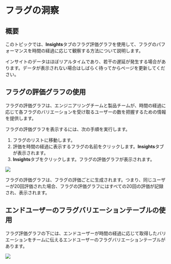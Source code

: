 
# フラグの洞察

## 概要

このトピックでは、**Insights**タブのフラグ評価グラフを使用して、フラグのパフォーマンスを時間の経過に応じて観察する方法について説明します。

<Callout type="info">
インサイトのデータはほぼリアルタイムであり、若干の遅延が発生する場合があります。データが表示されない場合はしばらく待ってからページを更新してください。
</Callout>

## フラグの評価グラフの使用

フラグの評価グラフは、エンジニアリングチームと製品チームが、時間の経過に応じて各フラグのバリエーションを受け取るユーザーの数を把握するための情報を提供します。

フラグの評価グラフを表示するには、次の手順を実行します。

1. フラグのリストに移動します。
2. 評価を時間の経過に表示するフラグの名前をクリックします。**Insights**タブが表示されます。
3. **Insights**タブをクリックします。フラグの評価グラフが表示されます。

![](../feature-flags/assets/the-flag-insights/001.webp)

フラグの評価グラフは、フラグの評価ごとに生成されます。つまり、同じユーザーが20回評価された場合、フラグの評価グラフにはすべての20回の評価が記録され、表示されます。

## エンドユーザーのフラグバリエーションテーブルの使用

フラグ評価グラフの下には、エンドユーザーが時間の経過に応じて取得したバリエーションをチームに伝えるエンドユーザーのフラグバリエーションテーブルがあります。

![](../feature-flags/assets/the-flag-insights/002.webp)